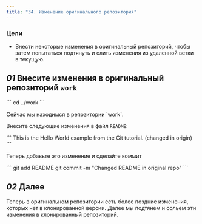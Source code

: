 ```yaml
---
title: "34. Изменение оригинального репозитория"
---
```


### Цели

- Внести некоторые изменения в оригинальный репозиторий, чтобы затем попытаться подтянуть и слить изменения из удаленной ветки в текущую.

## _01_ Внесите изменения в оригинальный репозиторий `work`

<Run>
```
cd ../work
```
</Run>

<p className="highlight">Сейчас мы находимся в репозитории `work`.</p>

Внесите следующие изменения в файл `README`:

<File file="README">
```
This is the Hello World example from the Git tutorial.
(changed in origin)
```
</File>

Теперь добавьте это изменение и сделайте коммит

<Run>
```
git add README
git commit -m "Changed README in original repo"
```
</Run>

## _02_ Далее

Теперь в оригинальном репозитории есть более поздние изменения, которых нет в клонированной версии. Далее мы подтянем и сольем эти изменения в клонированный репозиторий.